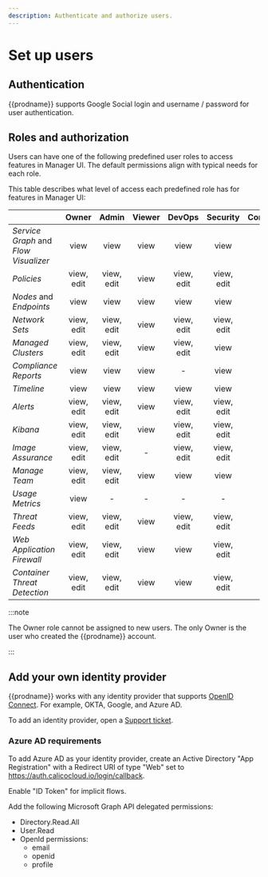```yaml
---
description: Authenticate and authorize users.
---
```


# Set up users

## Authentication

{{prodname}} supports Google Social login and username / password for user authentication.

## Roles and authorization

Users can have one of the following predefined user roles to access features in Manager UI.
The default permissions align with typical needs for each role.

This table describes what level of access each predefined role has for features in Manager UI:

|                                       |   Owner    |   Admin    | Viewer |   DevOps   |  Security  | Compliance | UsageMetrics | ImageAssuranceAdmin |
|---------------------------------------|:----------:|:----------:|:------:|:----------:|:----------:|:----------:|:------------:|:-------------------:|
| _Service Graph_ and _Flow Visualizer_ |    view    |    view    |  view  |    view    |    view    |     -      |      -       |          -          |
| _Policies_                            | view, edit | view, edit |  view  | view, edit | view, edit |    view    |      -       |          -          |
| _Nodes_ and _Endpoints_               |    view    |    view    |  view  |    view    |    view    |    view    |      -       |          -          |
| _Network Sets_                        | view, edit | view, edit |  view  | view, edit | view, edit |     -      |      -       |          -          |
| _Managed Clusters_                    | view, edit | view, edit |  view  | view, edit |    view    |     -      |      -       |          -          |
| _Compliance Reports_                  |    view    |    view    |  view  |     -      |    view    |    view    |      -       |          -          |
| _Timeline_                            |    view    |    view    |  view  |    view    |    view    |     -      |      -       |          -          |
| _Alerts_                              | view, edit | view, edit |  view  | view, edit | view, edit |     -      |      -       |          -          |
| _Kibana_                              | view, edit | view, edit |  view  | view, edit | view, edit |     -      |      -       |          -          |
| _Image Assurance_                     | view, edit | view, edit |   -    | view, edit | view, edit |     -      |      -       |     view, edit      |
| _Manage Team_                         | view, edit | view, edit |  view  |    view    |    view    |     -      |      -       |          -          |
| _Usage Metrics_                       |    view    |     -      |   -    |     -      |     -      |     -      |     view     |          -          |
| _Threat Feeds_                        | view, edit | view, edit |  view  | view, edit | view, edit |     -      |      -       |          -          |
| _Web Application Firewall_            | view, edit | view, edit |  view  |    view    | view, edit |     -      |      -       |          -          |
| _Container Threat Detection_          | view, edit | view, edit |  view  |    view    | view, edit |     -      |      -       |          -          |

:::note

The Owner role cannot be assigned to new users. The only Owner is the user who created the {{prodname}} account.

:::

## Add your own identity provider

{{prodname}} works with any identity provider that supports [OpenID Connect](https://openid.net/connect/). For example, OKTA, Google, and Azure AD.

To add an identity provider, open a [Support ticket](https://support.tigera.io/).

### Azure AD requirements

To add Azure AD as your identity provider, create an Active Directory "App Registration" with a Redirect URI of type "Web" set to https://auth.calicocloud.io/login/callback.

Enable "ID Token" for implicit flows.

Add the following Microsoft Graph API delegated permissions:

- Directory.Read.All
- User.Read
- OpenId permissions:
  - email
  - openid
  - profile
